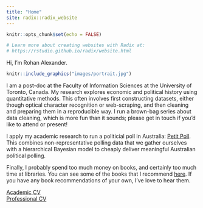 ```yaml
---
title: "Home"
site: radix::radix_website
---
```


```r
knitr::opts_chunk$set(echo = FALSE)

# Learn more about creating websites with Radix at:
# https://rstudio.github.io/radix/website.html

```

Hi, I’m Rohan Alexander.

```r
knitr::include_graphics("images/portrait.jpg") 
```


I am a post-doc at the Faculty of Information Sciences at the University of Toronto, Canada. My research explores economic and political history using quantitative methods. This often involves first constructing datasets, either though optical character recognition or web-scraping, and then cleaning and preparing them in a reproducible way. I run a brown-bag series about data cleaning, which is more fun than it sounds; please get in touch if you'd like to attend or present!

I apply my academic research to run a politicial poll in Australia: [Petit Poll](https://petitpoll.com). This combines non-representative polling data that we gather ourselves with a hierarchical Bayesian model to cheaply deliver meaningful Australian political polling.

Finally, I probably spend too much money on books, and certainly too much time at libraries. You can see some of the books that I recommend [here](https://rohanalexander.com/bookshelf.html). If you have any book recommendations of your own, I've love to hear them.

[Academic CV](pdfs/2019-09-04-cv-academic-Rohan_Alexander.pdf)  
[Professional CV](pdfs/2019-09-04-canada_cv-professional-RohanAlexander.pdf)
